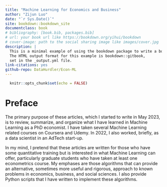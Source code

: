 ```yaml
--- 
title: "Machine Learning for Economics and Business"
author: "Zijun Luo"
date: "`r Sys.Date()`"
site: bookdown::bookdown_site
documentclass: book
# bibliography: [book.bib, packages.bib]
# url: your book url like https://bookdown.org/yihui/bookdown
# cover-image: path to the social sharing image like images/cover.jpg
description: |
  This is a minimal example of using the bookdown package to write a book.
  The HTML output format for this example is bookdown::gitbook,
  set in the _output.yml file.
link-citations: yes
github-repo: DataHurdler/Econ-ML
---
```


```r
  knitr::opts_chunk$set(echo = FALSE)
```

# Preface {-}

The primary purpose of these articles, which I started to write in May 2023, is to review, summarize, and organize what I have learned in Machine Learning as a PhD economist. I have taken several Machine Learning related courses on Coursera and Udemy. In 2022, I also worked, briefly, as a data scientist in an AdTech start-up.

In my mind, I pretend that these articles are written for those who have some quantitative training but is interested in what Machine Learning can offer, particularly graduate students who have taken at least one econometrics course. My emphases are those algorithms that can provide an alternative, sometimes more useful and rigorous, approach to known problems in economics, business, and social sciences. I also provide Python scripts that I have written to implement these algorithms.